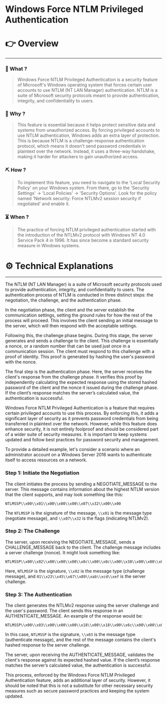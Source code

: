 # Windows Force NTLM Privileged Authentication


# 👉 Overview

---

### 👀 What ?

> Windows Force NTLM Privileged Authentication is a security feature of Microsoft's Windows operating system that forces certain user accounts to use NTLM (NT LAN Manager) authentication. NTLM is a suite of Microsoft security protocols meant to provide authentication, integrity, and confidentiality to users.
> 

### 🧐 Why ?

> This feature is essential because it helps protect sensitive data and systems from unauthorized access. By forcing privileged accounts to use NTLM authentication, Windows adds an extra layer of protection. This is because NTLM is a challenge-response authentication protocol, which means it doesn't send password credentials in plaintext over the network. Instead, it uses a three-way handshake, making it harder for attackers to gain unauthorized access.
> 

### ⛏️ How ?

> To implement this feature, you need to navigate to the 'Local Security Policy' on your Windows system. From there, go to the 'Security Settings' -> 'Local Policies' -> 'Security Options'. Look for the policy named 'Network security: Force NTLMv2 session security if negotiated' and enable it.
> 

### ⏳ When ?

> The practice of forcing NTLM privileged authentication started with the introduction of the NTLMv2 protocol with Windows NT 4.0 Service Pack 4 in 1996. It has since become a standard security measure in Windows systems.
> 

# ⚙️ Technical Explanations

---

The NTLM (NT LAN Manager) is a suite of Microsoft security protocols used to provide authentication, integrity, and confidentiality to users. The authentication process of NTLM is conducted in three distinct steps: the negotiation, the challenge, and the authentication phase.

In the negotiation phase, the client and the server establish the communication settings, setting the ground rules for how the rest of the process will proceed. This involves the client sending an initial message to the server, which will then respond with the acceptable settings.

Following this, the challenge phase begins. During this stage, the server generates and sends a challenge to the client. This challenge is essentially a nonce, or a random number that can be used just once in a communication session. The client must respond to this challenge with a proof of identity. This proof is generated by hashing the user's password with the nonce.

The final step is the authentication phase. Here, the server receives the client's response from the challenge phase. It verifies this proof by independently calculating the expected response using the stored hashed password of the client and the nonce it issued during the challenge phase. If the client’s response matches the server’s calculated value, the authentication is successful.

Windows Force NTLM Privileged Authentication is a feature that requires certain privileged accounts to use this process. By enforcing this, it adds a significant layer of security as it prevents password credentials from being transferred in plaintext over the network. However, while this feature does enhance security, it is not entirely foolproof and should be considered part of a wider suite of security measures. It is important to keep systems updated and follow best practices for password security and management.

To provide a detailed example, let's consider a scenario where an administrator account on a Windows Server 2016 wants to authenticate itself to access resources on a network.

### Step 1: Initiate the Negotiation

The client initiates the process by sending a NEGOTIATE_MESSAGE to the server. This message contains information about the highest NTLM version that the client supports, and may look something like this:

```
NTLMSSP\\x00\\x01\\x00\\x00\\x00\\x07\\x32\\x00\\x00

```

The `NTLMSSP` is the signature of the message, `\\x01` is the message type (negotiate message), and `\\x07\\x32` is the flags (indicating NTLMv2).

### Step 2: The Challenge

The server, upon receiving the NEGOTIATE_MESSAGE, sends a CHALLENGE_MESSAGE back to the client. The challenge message includes a server challenge (nonce). It might look something like:

```
NTLMSSP\\x00\\x02\\x00\\x00\\x00\\x0c\\x00\\x0c\\x00\\x38\\x00\\x00\\x00\\x01\\x82\\x00\\x00\\x01\\x23\\x45\\x67\\x89\\xab\\xcd\\xef\\x00\\x00\\x00\\x00\\x00\\x00\\x00\\x00

```

Here, `NTLMSSP` is the signature, `\\x02` is the message type (challenge message), and `01\\x23\\x45\\x67\\x89\\xab\\xcd\\xef` is the server challenge.

### Step 3: The Authentication

The client generates the NTLMv2 response using the server challenge and the user's password. The client sends this response in an AUTHENTICATE_MESSAGE. An example of the response would be:

```
NTLMSSP\\x00\\x03\\x00\\x00\\x00\\x18\\x00\\x18\\x00\\x6c\\x00\\x00\\x00

```

In this case, `NTLMSSP` is the signature, `\\x03` is the message type (authenticate message), and the rest of the message contains the client's hashed response to the server challenge.

The server, upon receiving the AUTHENTICATE_MESSAGE, validates the client's response against its expected hashed value. If the client’s response matches the server’s calculated value, the authentication is successful.

This process, enforced by the Windows Force NTLM Privileged Authentication feature, adds an additional layer of security. However, it should be noted that this is not a substitute for other necessary security measures such as secure password practices and keeping the system updated.
